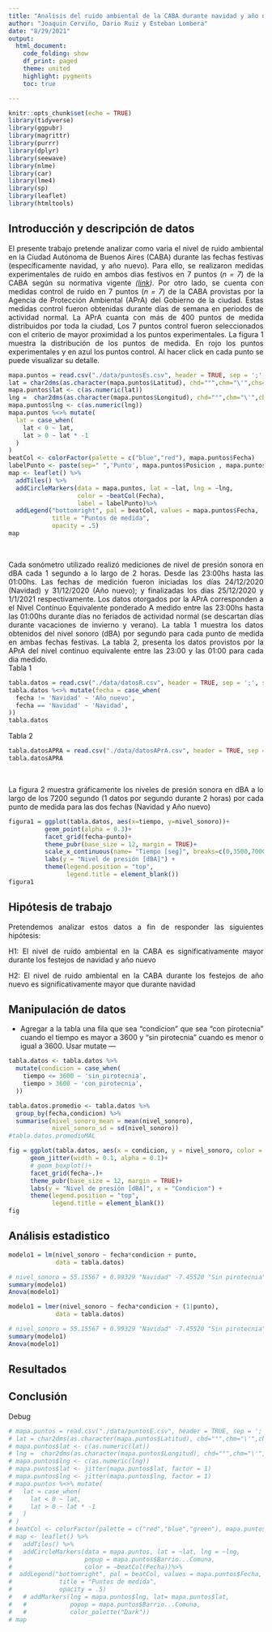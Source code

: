 ```yaml
---
title: "Analisis del ruido ambiental de la CABA durante navidad y año nuevo"
author: "Joaquin Cerviño, Dario Ruiz y Esteban Lombera"
date: "8/29/2021"
output:
  html_document:
    code_folding: show
    df_print: paged
    theme: united
    highlight: pygments
    toc: true

---
```


```r
knitr::opts_chunk$set(echo = TRUE)
library(tidyverse)
library(ggpubr)
library(magrittr)
library(purrr)
library(dplyr)
library(seewave)
library(nlme)
library(car)
library(lme4)
library(sp)
library(leaflet)
library(htmltools)
```

<style>
  body {
    text-align: justify
  }
</style>

## Introducción y descripción de datos
El presente trabajo pretende analizar como varia el nivel de ruido ambiental en la Ciudad Autónoma de Buenos Aires (CABA) durante las fechas festivas (específicamente navidad, y año nuevo). Para ello, se realizaron medidas experimentales de ruido en ambos dias festivos en 7 puntos (*n = 7*) de la CABA según su normativa vigente *([link](https://www.argentina.gob.ar/normativa/provincial/ley-1540-123456789-0abc-defg-045-1000xvorpyel))*. Por otro lado, se cuenta con medidas control de ruido en 7 puntos (*n = 7*) de la CABA provistas por la Agencia de Protección Ambiental (APrA) del Gobierno de la ciudad. Estas medidas control fueron obtenidas durante días de semana en periodos de actividad normal. La APrA cuanta con más de 400 puntos de medida distribuidos por toda la ciudad, Los 7 puntos control fueron seleccionados con el criterio de mayor proximidad a los puntos experimentales.
La figura 1 muestra la distribución de los puntos de medida. En rojo los puntos experimentales y en azul los puntos control. Al hacer click en cada punto se puede visualizar su detalle.

```r
mapa.puntos = read.csv("./data/puntosEs.csv", header = TRUE, sep = ';', stringsAsFactors = TRUE)
lat = char2dms(as.character(mapa.puntos$Latitud), chd="°",chm="\'",chs="\"")
mapa.puntos$lat <- c(as.numeric(lat))
lng =  char2dms(as.character(mapa.puntos$Longitud), chd="°",chm="\'",chs="\"")
mapa.puntos$lng <- c(as.numeric(lng))
mapa.puntos %<>% mutate(
  lat = case_when(
    lat < 0 ~ lat,
    lat > 0 ~ lat * -1
  )
)
beatCol <- colorFactor(palette = c("blue","red"), mapa.puntos$Fecha)
labelPunto <- paste(sep=" ",'Punto', mapa.puntos$Posicion , mapa.puntos$Barrio...Comuna)
map <- leaflet() %>%
  addTiles() %>%
  addCircleMarkers(data = mapa.puntos, lat = ~lat, lng = ~lng,
                   color = ~beatCol(Fecha),
                   label = labelPunto)%>%
  addLegend("bottomright", pal = beatCol, values = mapa.puntos$Fecha,
            title = "Puntos de medida",
            opacity = .5)
map

```
<br />
<style>
body {
text-align: justify}
</style>
Cada sonómetro utilizado realizó mediciones de nivel de presión sonora en dBA cada 1 segundo a lo largo de 2 horas. Desde las 23:00hs hasta las 01:00hs. Las fechas de medición fueron iniciadas los días 24/12/2020 (Navidad) y 31/12/2020 (Año nuevo); y finalizadas los días 25/12/2020 y 1/1/2021 respectivamente. Los datos otorgados por la APrA corresponden a el Nivel Continuo Equivalente ponderado A medido entre las 23:00hs hasta las 01:00hs durante días no feriados de actividad normal (se descartan días durante vacaciones de invierno y verano).
La tabla 1 muestra los datos obtenidos del nivel sonoro (dBA) por segundo para cada punto de medida en ambas fechas festivas. La tabla 2, presenta los datos provistos por la APrA del nivel continuo equivalente entre las 23:00 y las 01:00 para cada dia medido. 
<br />
Tabla 1
```r
tabla.datos = read.csv("./data/datosR.csv", header = TRUE, sep = ';', stringsAsFactors = TRUE)
tabla.datos %<>% mutate(fecha = case_when(
  fecha != 'Navidad' ~ 'Año_nuevo',
  fecha == 'Navidad' ~ 'Navidad',
))
tabla.datos
```
Tabla 2
```r
tabla.datosAPRA = read.csv("./data/datosAPrA.csv", header = TRUE, sep = ';', stringsAsFactors = TRUE)
tabla.datosAPRA
```
<br />
<style>
body {
text-align: justify}
</style>
La figura 2 muestra gráficamente los niveles de presión sonora en dBA a lo largo de los 7200 segundo (1 datos por segundo durante 2 horas) por cada punto de medida para las dos fechas (Navidad y Año nuevo)
```r
figura1 = ggplot(tabla.datos, aes(x=tiempo, y=nivel_sonoro))+
          geom_point(alpha = 0.3)+
          facet_grid(fecha~punto)+
          theme_pubr(base_size = 12, margin = TRUE)+
          scale_x_continuous(name= "Tiempo [seg]", breaks=c(0,3500,7000), labels=c("0","3k5","7k")) +
          labs(y = "Nivel de presión [dBA]") +
          theme(legend.position = "top",
                legend.title = element_blank())
figura1

```

## Hipótesis de trabajo

Pretendemos analizar estos datos a fin de responder las siguientes hipótesis:

H1: El nivel de ruido ambiental en la CABA es significativamente mayor durante los festejos de navidad y año nuevo

H2: El nivel de ruido ambiental en la CABA durante los festejos de año nuevo es significativamente mayor que durante navidad

## Manipulación de datos
 - Agregar a la tabla una fila que sea "condicion" que sea "con pirotecnia" cuando el tiempo es mayor a 3600 y "sin pirotecnia" cuando es menor o igual a 3600. Usar mutate --- 

```r
tabla.datos <- tabla.datos %>%
  mutate(condicion = case_when(
    tiempo <= 3600 ~ 'sin_pirotecnia',
    tiempo > 3600 ~ 'con_pirotecnia',
  ))

tabla.datos.promedio <- tabla.datos %>%
  group_by(fecha,condicion) %>%
  summarise(nivel_sonoro_mean = mean(nivel_sonoro),
            nivel_sonoro_sd = sd(nivel_sonoro))
#tabla.datos.promedioMAL

fig = ggplot(tabla.datos, aes(x = condicion, y = nivel_sonoro, color = condicion))+
      geom_jitter(width = 0.1, alpha = 0.1)+
      # geom_boxplot()+
      facet_grid(fecha~.)+
      theme_pubr(base_size = 12, margin = TRUE)+
      labs(y = "Nivel de presión [dBA]", x = "Condicion") +
      theme(legend.position = "top",
            legend.title = element_blank())
fig

```


## Análisis estadistico
```r
modelo1 = lm(nivel_sonoro ~ fecha*condicion + punto,
             data = tabla.datos)

# nivel_sonoro = 55.15567 + 0.99329 "Navidad" -7.45520 "Sin pirotecnia" + 2.60660 "Navidad*Sin_pirotecnia
summary(modelo1)
Anova(modelo1)
```

```r
modelo1 = lmer(nivel_sonoro ~ fecha*condicion + (1|punto),
             data = tabla.datos)

# nivel_sonoro = 55.15567 + 0.99329 "Navidad" -7.45520 "Sin pirotecnia" + 2.60660 "Navidad*Sin_pirotecnia
summary(modelo1)
Anova(modelo1)
```


## Resultados

## Conclusión

Debug

```r
# mapa.puntos = read.csv("./data/puntosE.csv", header = TRUE, sep = ';', stringsAsFactors = TRUE)
# lat = char2dms(as.character(mapa.puntos$Latitud), chd="°",chm="\'",chs="\"")
# mapa.puntos$lat <- c(as.numeric(lat))
# lng =  char2dms(as.character(mapa.puntos$Longitud), chd="°",chm="\'",chs="\"")
# mapa.puntos$lng <- c(as.numeric(lng))
# mapa.puntos$lat <- jitter(mapa.puntos$lat, factor = 1)
# mapa.puntos$lng <- jitter(mapa.puntos$lng, factor = 1)
# mapa.puntos %<>% mutate(
#   lat = case_when(
#     lat < 0 ~ lat,
#     lat > 0 ~ lat * -1
#   )
# )
# beatCol <- colorFactor(palette = c("red","blue","green"), mapa.puntos$Fecha)
# map <- leaflet() %>%
#   addTiles() %>%
#   addCircleMarkers(data = mapa.puntos, lat = ~lat, lng = ~lng,
#                    popup = mapa.puntos$Barrio...Comuna,
#                    color = ~beatCol(Fecha))%>%
#  addLegend("bottomright", pal = beatCol, values = mapa.puntos$Fecha,
#             title = "Puntos de medida",
#             opacity = .5)
#   # addMarkers(lng = mapa.puntos$lng, lat= mapa.puntos$lat,
#   #            popup = mapa.puntos$Barrio...Comuna,
#   #            color_palette("Dark"))
# map

  

```


